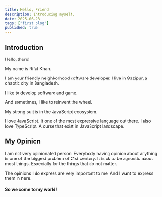 ```yaml
---
title: Hello, Friend
description: Introducing myself.
date: 2025-06-23
tags: ["first blog"]
published: true
---
```


## Introduction

Hello, there!

My name is Rifat Khan.

I am your friendly neighborhood software developer. I live in Gazipur, a chaotic city in Bangladesh.

I like to develop software and game.

And sometimes, I like to reinvent the wheel.

My strong suit is in the JavaScript ecosystem.

I love JavaScript. It one of the most expressive language out there. I also love TypeScript. A curse that exist in JavaScript landscape.

## My Opinion

I am not very opinionated person. Everybody having opinion about anything is one of the biggest problem of 21st century. It is ok to be agnostic about most things. Especially for the things that do not matter.

The opinions I do express are very important to me. And I want to express them in here.

#### So welcome to my world!
